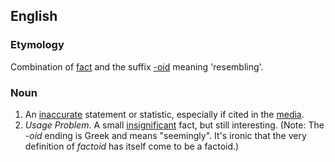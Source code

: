 ==English==
===Etymology===
Combination of [[fact]] and the suffix [[-oid]] meaning 'resembling'.
===Noun===
#An [[inaccurate]] statement or statistic, especially if cited in the [[media]].
#''Usage Problem''. A small [[insignificant]] fact, but still interesting. (Note: The ''-oid'' ending is Greek and means "seemingly". It's ironic that the very definition of ''factoid'' has itself come to be a factoid.)
